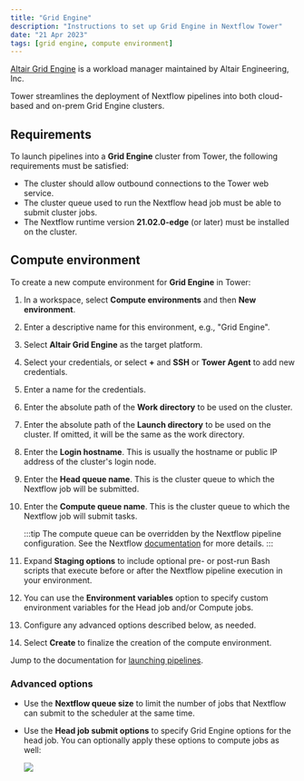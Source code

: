 ```yaml
---
title: "Grid Engine"
description: "Instructions to set up Grid Engine in Nextflow Tower"
date: "21 Apr 2023"
tags: [grid engine, compute environment]
---
```


[Altair Grid Engine](https://www.altair.com/grid-engine/) is a workload manager maintained by Altair Engineering, Inc.

Tower streamlines the deployment of Nextflow pipelines into both cloud-based and on-prem Grid Engine clusters.

## Requirements

To launch pipelines into a **Grid Engine** cluster from Tower, the following requirements must be satisfied:

- The cluster should allow outbound connections to the Tower web service.
- The cluster queue used to run the Nextflow head job must be able to submit cluster jobs.
- The Nextflow runtime version **21.02.0-edge** (or later) must be installed on the cluster.

## Compute environment

To create a new compute environment for **Grid Engine** in Tower:

1.  In a workspace, select **Compute environments** and then **New environment**.

2.  Enter a descriptive name for this environment, e.g., "Grid Engine".

3.  Select **Altair Grid Engine** as the target platform.

4.  Select your credentials, or select **+** and **SSH** or **Tower Agent** to add new credentials.

5.  Enter a name for the credentials.

6.  Enter the absolute path of the **Work directory** to be used on the cluster.

7.  Enter the absolute path of the **Launch directory** to be used on the cluster. If omitted, it will be the same as the work directory.

8.  Enter the **Login hostname**. This is usually the hostname or public IP address of the cluster's login node.

9.  Enter the **Head queue name**. This is the cluster queue to which the Nextflow job will be submitted.

10. Enter the **Compute queue name**. This is the cluster queue to which the Nextflow job will submit tasks.

    :::tip
    The compute queue can be overridden by the Nextflow pipeline configuration. See the Nextflow [documentation](https://www.nextflow.io/docs/latest/process.html#queue) for more details.
    :::

11. Expand **Staging options** to include optional pre- or post-run Bash scripts that execute before or after the Nextflow pipeline execution in your environment.

12. You can use the **Environment variables** option to specify custom environment variables for the Head job and/or Compute jobs.

13. Configure any advanced options described below, as needed.

14. Select **Create** to finalize the creation of the compute environment.

Jump to the documentation for [launching pipelines](../launch/launchpad.mdx).

### Advanced options

- Use the **Nextflow queue size** to limit the number of jobs that Nextflow can submit to the scheduler at the same time.

- Use the **Head job submit options** to specify Grid Engine options for the head job. You can optionally apply these options to compute jobs as well:

  ![](./_images/head_job_propagation.png)
